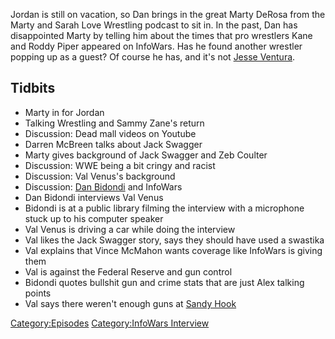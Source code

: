 {{DEFAULTSORT:
    #_EPISODE_0286:Wrestling With Disappointment
}}{{Episode
    | title           = Wrestling With Disappointment
    | caption         = Listen to this episode on [https://knowledgefight.libsyn.com/knowledge-fight-wrestling-with-disappointment Libsyn] [https://open.spotify.com/episode/2NWTXv5TSP3Ji3vDD1Zzge Spotify], Read the [[Transcript/286: Wrestling With Disappointment|Unofficial Transcript]]
    | episodeNumber   = 286
    | length          = 01:12:26
    | airDate         = April 19, 2019
    | episodeType     = [[:Category:InfoWars Interview|InfoWars Interview]]
    | appearance      = [[Marty DeRosa]], [[Darren McBreen]], [[Jack Swagger]], [[Zeb Coulter]], [[Dan Bidondi]], [[Val Venus]], [[Vince McMahon]]
    | beverage        = Dasani Sparkling Pear Kiwi
    | previousEpisode = [[285: Lil' Taste of Poland]]
    | nextEpisode     = [[287: April 15-18, 2019]]
}}

{{Stub}}

Jordan is still on vacation, so Dan brings in the great Marty DeRosa from the Marty and Sarah Love Wrestling podcast to sit in. In the past, Dan has disappointed Marty by telling him about the times that pro wrestlers Kane and Roddy Piper appeared on InfoWars. Has he found another wrestler popping up as a guest? Of course he has, and it's not [[Jesse Ventura]].

==Tidbits==

*Marty in for Jordan
*Talking Wrestling and Sammy Zane's return
*Discussion: Dead mall videos on Youtube
*Darren McBreen talks about Jack Swagger
*Marty gives background of Jack Swagger and Zeb Coulter
*Discussion: WWE being a bit cringy and racist
*Discussion: Val Venus's background
*Discussion: [[Dan Bidondi]] and InfoWars
*Dan Bidondi interviews Val Venus
*Bidondi is at a public library filming the interview with a microphone stuck up to his computer speaker
*Val Venus is driving a car while doing the interview
*Val likes the Jack Swagger story, says they should have used a swastika
*Val explains that Vince McMahon wants coverage like InfoWars is giving them
*Val is against the Federal Reserve and gun control
*Bidondi quotes bullshit gun and crime stats that are just Alex talking points
*Val says there weren't enough guns at [[The Sandy Hook Elementary Massacre|Sandy Hook]]

[[Category:Episodes]]
[[Category:InfoWars Interview]]
